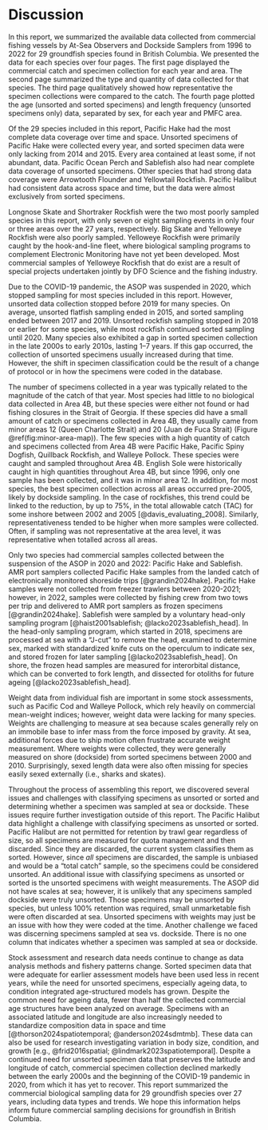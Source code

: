 \clearpage

\pagestyle{plain}

# Discussion {#sec:discussion}

In this report, we summarized the available data collected from commercial fishing vessels by At-Sea Observers and Dockside Samplers from 1996 to 2022 for 29 groundfish species found in British Columbia. We presented the data for each species over four pages. The first page displayed the commercial catch and specimen collection for each year and area. The second page summarized the type and quantity of data collected for that species. The third page qualitatively showed how representative the specimen collections were compared to the catch. The fourth page plotted the age (unsorted and sorted specimens) and length frequency (unsorted specimens only) data, separated by sex, for each year and PMFC area.

Of the 29 species included in this report, Pacific Hake had the most complete data coverage over time and space. Unsorted specimens of Pacific Hake were collected every year, and sorted specimen data were only lacking from 2014 and 2015. Every area contained at least some, if not abundant, data. Pacific Ocean Perch and Sablefish also had near complete data coverage of unsorted specimens. Other species that had strong data coverage were Arrowtooth Flounder and Yellowtail Rockfish. Pacific Halibut had consistent data across space and time, but the data were almost exclusively from sorted specimens.

Longnose Skate and Shortraker Rockfish were the two most poorly sampled species in this report, with only seven or eight sampling events in only four or three areas over the 27 years, respectively. Big Skate and Yelloweye Rockfish were also poorly sampled. Yelloweye Rockfish were primarily caught by the hook-and-line fleet, where biological sampling programs to complement Electronic Monitoring have not yet been developed. Most commercial samples of Yelloweye Rockfish that do exist are a result of special projects undertaken jointly by DFO Science and the fishing industry.

Due to the COVID-19 pandemic, the ASOP was suspended in 2020, which stopped sampling for most species included in this report. However, unsorted data collection stopped before 2019 for many species. On average, unsorted flatfish sampling ended in 2015, and sorted sampling ended between 2017 and 2019. Unsorted rockfish sampling stopped in 2018 or earlier for some species, while most rockfish continued sorted sampling until 2020. Many species also exhibited a gap in sorted specimen collection in the late 2000s to early 2010s, lasting 1--7 years. If this gap occurred, the collection of unsorted specimens usually increased during that time. However, the shift in specimen classification could be the result of a change of protocol or in how the specimens were coded in the database.

The number of specimens collected in a year was typically related to the magnitude of the catch of that year. Most species had little to no biological data collected in Area 4B, but these species were either not found or had fishing closures in the Strait of Georgia. If these species did have a small amount of catch or specimens collected in Area 4B, they usually came from minor areas 12 (Queen Charlotte Strait) and 20 (Juan de Fuca Strait) (Figure \@ref(fig:minor-area-map)). The few species with a high quantity of catch and specimens collected from Area 4B were Pacific Hake, Pacific Spiny Dogfish, Quillback Rockfish, and Walleye Pollock. These species were caught and sampled throughout Area 4B. English Sole were historically caught in high quantities throughout Area 4B, but since 1996, only one sample has been collected, and it was in minor area 12. In addition, for most species, the best specimen collection across all areas occurred pre-2005, likely by dockside sampling. In the case of rockfishes, this trend could be linked to the reduction, by up to 75%, in the total allowable catch (TAC) for some inshore between 2002 and 2005 [@davis_evaluating_2008]. Similarly, representativeness tended to be higher when more samples were collected. Often, if sampling was not representative at the area level, it was representative when totalled across all areas.

Only two species had commercial samples collected between the suspension of the ASOP in 2020 and 2022: Pacific Hake and Sablefish. AMR port samplers collected Pacific Hake samples from the landed catch of electronically monitored shoreside trips [@grandin2024hake]. Pacific Hake samples were not collected from freezer trawlers between 2020-2021; however, in 2022, samples were collected by fishing crew from two tows per trip and delivered to AMR port samplers as frozen specimens [@grandin2024hake]. Sablefish were sampled by a voluntary head-only sampling program [@haist2001sablefish; @lacko2023sablefish_head]. In the head-only sampling program, which started in 2018, specimens are processed at sea with a “J-cut” to remove the head, examined to determine sex, marked with standardized knife cuts on the operculum to indicate sex, and stored frozen for later sampling [@lacko2023sablefish_head]. On shore, the frozen head samples are measured for interorbital distance, which can be converted to fork length, and dissected for otoliths for future ageing [@lacko2023sablefish_head].

Weight data from individual fish are important in some stock assessments, such as Pacific Cod and Walleye Pollock, which rely heavily on commercial mean-weight indices; however, weight data were lacking for many species. Weights are challenging to measure at sea because scales generally rely on an immobile base to infer mass from the force imposed by gravity. At sea, additional forces due to ship motion often frustrate accurate weight measurement. Where weights were collected, they were generally measured on shore (dockside) from sorted specimens between 2000 and 2010. Surprisingly, sexed length data were also often missing for species easily sexed externally (i.e., sharks and skates).

Throughout the process of assembling this report, we discovered several issues and challenges with classifying specimens as unsorted or sorted and determining whether a specimen was sampled at sea or dockside. These issues require further investigation outside of this report. The Pacific Halibut data highlight a challenge with classifying specimens as unsorted or sorted. Pacific Halibut are not permitted for retention by trawl gear regardless of size, so all specimens are measured for quota management and then discarded. Since they are discarded, the current system classifies them as sorted. However, since *all* specimens are discarded, the sample is unbiased and would be a “total catch” sample, so the specimens could be considered unsorted. An additional issue with classifying specimens as unsorted or sorted is the unsorted specimens with weight measurements. The ASOP did not have scales at sea; however, it is unlikely that any specimens sampled dockside were truly unsorted. Those specimens may be unsorted by species, but unless 100% retention was required, small unmarketable fish were often discarded at sea. Unsorted specimens with weights may just be an issue with how they were coded at the time. Another challenge we faced was discerning specimens sampled at sea vs. dockside. There is no one column that indicates whether a specimen was sampled at sea or dockside.

Stock assessment and research data needs continue to change as data analysis methods and fishery patterns change. Sorted specimen data that were adequate for earlier assessment models have been used less in recent years, while the need for unsorted specimens, especially ageing data, to condition integrated age-structured models has grown. Despite the common need for ageing data, fewer than half the collected commercial age structures have been analyzed on average. Specimens with an associated latitude and longitude are also increasingly needed to standardize composition data in space and time [@thorson2024spatiotemporal; @anderson2024sdmtmb]. These data can also be used for research investigating variation in body size, condition, and growth [e.g., @frid2016spatial; @lindmark2023spatiotemporal]. Despite a continued need for unsorted specimen data that preserves the latitude and longitude of catch, commercial specimen collection declined markedly between the early 2000s and the beginning of the COVID-19 pandemic in 2020, from which it has yet to recover. This report summarized the commercial biological sampling data for 29 groundfish species over 27 years, including data types and trends. We hope this information helps inform future commercial sampling decisions for groundfish in British Columbia.

\clearpage

